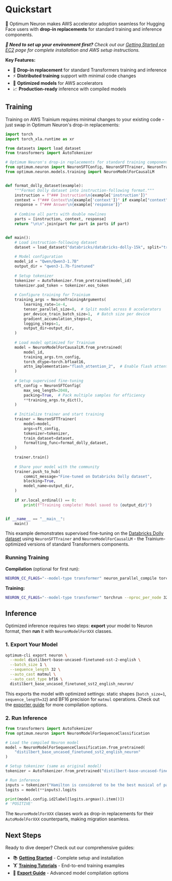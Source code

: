 <!---
Copyright 2022 The HuggingFace Team. All rights reserved.

Licensed under the Apache License, Version 2.0 (the "License");
you may not use this file except in compliance with the License.
You may obtain a copy of the License at

    http://www.apache.org/licenses/LICENSE-2.0

Unless required by applicable law or agreed to in writing, software
distributed under the License is distributed on an "AS IS" BASIS,
WITHOUT WARRANTIES OR CONDITIONS OF ANY KIND, either express or implied.
See the License for the specific language governing permissions and
limitations under the License.
-->

# Quickstart

🤗 Optimum Neuron makes AWS accelerator adoption seamless for Hugging Face users with **drop-in replacements** for standard training and inference components.

***🚀 Need to set up your environment first?** Check out our [Getting Started on EC2](getting-started-on-ec2) page for complete installation and AWS setup instructions.*

**Key Features:**
- 🔄 **Drop-in replacement** for standard Transformers training and inference
- ⚡ **Distributed training** support with minimal code changes  
- 🎯 **Optimized models** for AWS accelerators
- 📈 **Production-ready** inference with compiled models

## Training

Training on AWS Trainium requires minimal changes to your existing code - just swap in Optimum Neuron's drop-in replacements:

```python
import torch
import torch_xla.runtime as xr

from datasets import load_dataset
from transformers import AutoTokenizer

# Optimum Neuron's drop-in replacements for standard training components
from optimum.neuron import NeuronSFTConfig, NeuronSFTTrainer, NeuronTrainingArguments
from optimum.neuron.models.training import NeuronModelForCausalLM


def format_dolly_dataset(example):
    """Format Dolly dataset into instruction-following format."""
    instruction = f"### Instruction\n{example['instruction']}"
    context = f"### Context\n{example['context']}" if example["context"] else None
    response = f"### Answer\n{example['response']}"
    
    # Combine all parts with double newlines
    parts = [instruction, context, response]
    return "\n\n".join(part for part in parts if part)


def main():
    # Load instruction-following dataset
    dataset = load_dataset("databricks/databricks-dolly-15k", split="train")
    
    # Model configuration
    model_id = "Qwen/Qwen3-1.7B"
    output_dir = "qwen3-1.7b-finetuned"
    
    # Setup tokenizer
    tokenizer = AutoTokenizer.from_pretrained(model_id)
    tokenizer.pad_token = tokenizer.eos_token
    
    # Configure training for Trainium
    training_args = NeuronTrainingArguments(
        learning_rate=1e-4,
        tensor_parallel_size=8,  # Split model across 8 accelerators
        per_device_train_batch_size=1,  # Batch size per device
        gradient_accumulation_steps=8,
        logging_steps=1,
        output_dir=output_dir,
    )
    
    # Load model optimized for Trainium
    model = NeuronModelForCausalLM.from_pretrained(
        model_id,
        training_args.trn_config,
        torch_dtype=torch.bfloat16,
        attn_implementation="flash_attention_2",  # Enable flash attention
    )
    
    # Setup supervised fine-tuning
    sft_config = NeuronSFTConfig(
        max_seq_length=2048,
        packing=True,  # Pack multiple samples for efficiency
        **training_args.to_dict(),
    )
    
    # Initialize trainer and start training
    trainer = NeuronSFTTrainer(
        model=model,
        args=sft_config,
        tokenizer=tokenizer,
        train_dataset=dataset,
        formatting_func=format_dolly_dataset,
    )
    
    trainer.train()
    
    # Share your model with the community
    trainer.push_to_hub(
        commit_message="Fine-tuned on Databricks Dolly dataset",
        blocking=True,
        model_name=output_dir,
    )
    
    if xr.local_ordinal() == 0:
        print(f"Training complete! Model saved to {output_dir}")


if __name__ == "__main__":
    main()
```

This example demonstrates supervised fine-tuning on the [Databricks Dolly dataset](https://huggingface.co/datasets/databricks/databricks-dolly-15k) using `NeuronSFTTrainer` and `NeuronModelForCausalLM` - the Trainium-optimized versions of standard Transformers components.

### Running Training

**Compilation** (optional for first run):
```bash
NEURON_CC_FLAGS="--model-type transformer" neuron_parallel_compile torchrun --nproc_per_node 32 sft_finetune_qwen3.py
```

**Training:**
```bash
NEURON_CC_FLAGS="--model-type transformer" torchrun --nproc_per_node 32 sft_finetune_qwen3.py
```

## Inference

Optimized inference requires two steps: **export** your model to Neuron format, then **run** it with `NeuronModelForXXX` classes.

### 1. Export Your Model

```bash
optimum-cli export neuron \
  --model distilbert-base-uncased-finetuned-sst-2-english \
  --batch_size 1 \
  --sequence_length 32 \
  --auto_cast matmul \
  --auto_cast_type bf16 \
  distilbert_base_uncased_finetuned_sst2_english_neuron/
```

This exports the model with optimized settings: static shapes (`batch_size=1`, `sequence_length=32`) and BF16 precision for `matmul` operations. Check out the [exporter guide](https://huggingface.co/docs/optimum-neuron/guides/export_model) for more compilation options.

### 2. Run Inference

```python
from transformers import AutoTokenizer
from optimum.neuron import NeuronModelForSequenceClassification

# Load the compiled Neuron model
model = NeuronModelForSequenceClassification.from_pretrained(
    "distilbert_base_uncased_finetuned_sst2_english_neuron"
)

# Setup tokenizer (same as original model)
tokenizer = AutoTokenizer.from_pretrained("distilbert-base-uncased-finetuned-sst-2-english")

# Run inference
inputs = tokenizer("Hamilton is considered to be the best musical of past years.", return_tensors="pt")
logits = model(**inputs).logits

print(model.config.id2label[logits.argmax().item()])
# 'POSITIVE'
```

The `NeuronModelForXXX` classes work as drop-in replacements for their `AutoModelForXXX` counterparts, making migration seamless.

## Next Steps

Ready to dive deeper? Check out our comprehensive guides:

- 📚 **[Getting Started](getting-started)** - Complete setup and installation
- 🏋️ **[Training Tutorials](training_tutorials/notebooks)** - End-to-end training examples
- 🔧 **[Export Guide](guides/export_model)** - Advanced model compilation options
